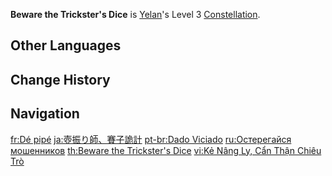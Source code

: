 {{Constellation Infobox
|image       = Constellation Beware the Trickster's Dice.png
|description = Increases the Level of [[Depth-Clarion Dice]] by 3.<br>Maximum upgrade level is 15.
|level       = 3
|character   = Yelan
|utility1    = Talent Level Increase
|utility2    = Elemental Burst Level Increase
}}
'''Beware the Trickster's Dice''' is [[Yelan]]'s Level 3 [[Constellation]].

==Other Languages==
{{Other Languages
|en      = Beware the Trickster's Dice
|zhs     = 晃盅者，琼畟药骰
|zhs_rm  = Huàngzhōng-zhě, Qióng Cè Yào Tóu
|zht     = 晃盅者，瓊稷藥骰
|zht_rm  = Huàngzhōng-zhě, Qióng Cè Yào Tóu
|zh_tl   = The Dice-cup Swinger, Crafty and Tricky with Dice
|ja      = 壺振り師、賽子詭計
|ja_rm   = Tsubo Furi Ikusa, Saikoro Kikei{{Assumed}}
|ja_tl   = The Dice Cup Swinging Master, Dice Tricks
|ko      = 노름꾼의 주사위
|ko_rm   = Noreumkkun-ui Jusawi
|ko_tl   = Gambler's Dice
|es      = Dado trucado
|es_tl   = Tricked Dice
|fr      = Dé pipé
|fr_tl   = Loaded Dice
|ru      = Остерегайся мошенников
|ru_tl   = Beware of Swindlers
|th      = Beware the Trickster's Dice
|vi      = Kẻ Nâng Ly, Cẩn Thận Chiêu Trò
|vi_tl   = Beware the Cup Holder's Tricks
|de      = Gezinkter Würfel
|de_tl   = Marked Dice
|id      = Beware the Trickster's Dice
|pt      = Dado Viciado
|pt_tl   = 
|tr      = Sahtekarın Zarına Dikkat
|tr_tl   = Beware the Trickster's Dice
|it      = Dado truccato
|it_tl   = Loaded Dice
}}

==Change History==
{{Change History|2.7}}

==Navigation==
{{Talent Navbox|Yelan}}

[[fr:Dé pipé]]
[[ja:壺振り師、賽子詭計]]
[[pt-br:Dado Viciado]]
[[ru:Остерегайся мошенников]]
[[th:Beware the Trickster's Dice]]
[[vi:Kẻ Nâng Ly, Cẩn Thận Chiêu Trò]]